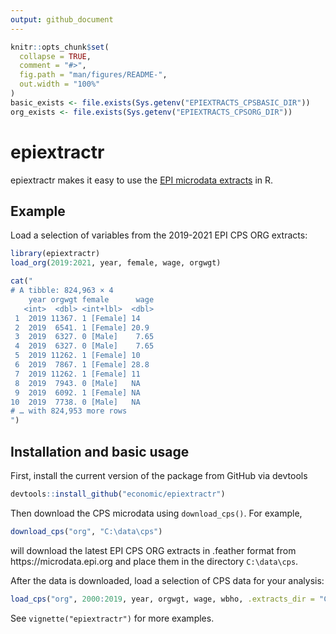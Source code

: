 ```yaml
---
output: github_document
---
```


<!-- README.md is generated from README.Rmd. Please edit that file -->

```r
knitr::opts_chunk$set(
  collapse = TRUE,
  comment = "#>",
  fig.path = "man/figures/README-",
  out.width = "100%"
)
basic_exists <- file.exists(Sys.getenv("EPIEXTRACTS_CPSBASIC_DIR"))
org_exists <- file.exists(Sys.getenv("EPIEXTRACTS_CPSORG_DIR"))
```

# epiextractr

<!-- badges: start -->
<!-- badges: end -->

epiextractr makes it easy to use the [EPI microdata extracts](https://microdata.epi.org/) in R.

## Example
Load a selection of variables from the 2019-2021 EPI CPS ORG extracts:
```r
library(epiextractr)
load_org(2019:2021, year, female, wage, orgwgt)
```
```r
cat("
# A tibble: 824,963 × 4
    year orgwgt female      wage
   <int>  <dbl> <int+lbl>  <dbl>
 1  2019 11367. 1 [Female] 14   
 2  2019  6541. 1 [Female] 20.9 
 3  2019  6327. 0 [Male]    7.65
 4  2019  6327. 0 [Male]    7.65
 5  2019 11262. 1 [Female] 10   
 6  2019  7867. 1 [Female] 28.8 
 7  2019 11262. 1 [Female] 11   
 8  2019  7943. 0 [Male]   NA   
 9  2019  6092. 1 [Female] NA   
10  2019  7738. 0 [Male]   NA   
# … with 824,953 more rows
")
```

## Installation and basic usage

First, install the current version of the package from GitHub via devtools 
```r
devtools::install_github("economic/epiextractr")
```

Then download the CPS microdata using `download_cps()`. For example,
```r
download_cps("org", "C:\data\cps")
```
will download the latest EPI CPS ORG extracts in .feather format from https://microdata.epi.org and place them in the directory `C:\data\cps`.

After the data is downloaded, load a selection of CPS data for your analysis:
```r
load_cps("org", 2000:2019, year, orgwgt, wage, wbho, .extracts_dir = "C:\data\cps")
```

See `vignette("epiextractr")` for more examples.

